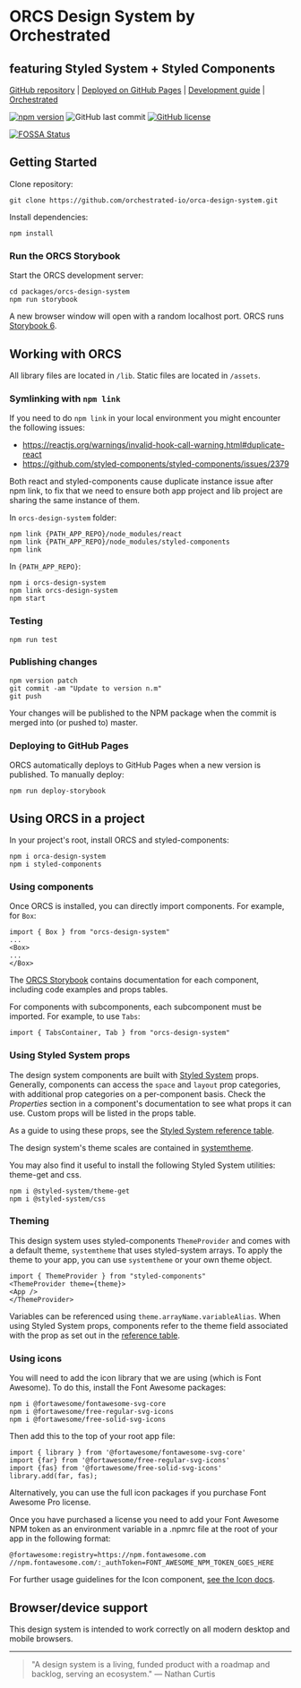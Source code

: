 
<Meta title="Intro" />

# ORCS Design System by Orchestrated

## featuring Styled System + Styled Components

[GitHub repository](https://github.com/orchestrated-io/orca-design-system) | [Deployed on GitHub Pages](https://orchestrated-io.github.io/orca-design-system/) | [Development guide](https://orchestrated.atlassian.net/wiki/spaces/OR/pages/1073938514/Working+on+ORCS+design+system) | [Orchestrated](https://orchestrated.io/)

[![npm version](https://badge.fury.io/js/orcs-design-system.svg)](https://badge.fury.io/js/orcs-design-system) ![GitHub last commit](https://img.shields.io/github/last-commit/orchestrated-io/orca-design-system) [![GitHub license](https://img.shields.io/github/license/orchestrated-io/orca-design-system.svg)](https://github.com/orchestrated-io/orca-design-system/blob/master/LICENSE)

[![FOSSA Status](https://app.fossa.io/api/projects/git%2Bgithub.com%2Forchestrated-io%2Forca-design-system.svg?type=large)](https://app.fossa.io/projects/git%2Bgithub.com%2Forchestrated-io%2Forca-design-system?ref=badge_large)

## Getting Started

Clone repository:

```
git clone https://github.com/orchestrated-io/orca-design-system.git
```

Install dependencies:

```
npm install
```

### Run the ORCS Storybook

Start the ORCS development server:

```
cd packages/orcs-design-system
npm run storybook
```

A new browser window will open with a random localhost port. ORCS runs [Storybook 6](https://github.com/storybookjs/storybook/releases).

## Working with ORCS

All library files are located in `/lib`. Static files are located in `/assets`.

### Symlinking with `npm link`

If you need to do `npm link` in your local environment you might encounter the following issues:

- https://reactjs.org/warnings/invalid-hook-call-warning.html#duplicate-react
- https://github.com/styled-components/styled-components/issues/2379

Both react and styled-components cause duplicate instance issue after npm link, to fix that we need to ensure both app project and lib project are sharing the same instance of them.

In `orcs-design-system` folder:

```
npm link {PATH_APP_REPO}/node_modules/react
npm link {PATH_APP_REPO}/node_modules/styled-components
npm link
```

In `{PATH_APP_REPO}`:

```
npm i orcs-design-system
npm link orcs-design-system
npm start
```

### Testing

```
npm run test
```

### Publishing changes

```
npm version patch
git commit -am "Update to version n.m"
git push
```

Your changes will be published to the NPM package when the commit is merged into (or pushed to) master.

### Deploying to GitHub Pages

ORCS automatically deploys to GitHub Pages when a new version is published. To manually deploy:

```
npm run deploy-storybook
```

## Using ORCS in a project

In your project's root, install ORCS and styled-components:

```
npm i orca-design-system
npm i styled-components
```

### Using components

Once ORCS is installed, you can directly import components. For example, for `Box`:

```
import { Box } from "orcs-design-system"
...
<Box>
...
</Box>
```

The [ORCS Storybook](https://orchestrated-io.github.io/orca-design-system) contains documentation for each component, including code examples and props tables.

For components with subcomponents, each subcomponent must be imported. For example, to use `Tabs`:

```
import { TabsContainer, Tab } from "orcs-design-system"
```

### Using Styled System props

The design system components are built with [Styled System](https://styled-system.com/) props. Generally, components can access the `space` and `layout` prop categories, with additional prop categories on a per-component basis. Check the _Properties_ section in a component's documentation to see what props it can use. Custom props will be listed in the props table.

As a guide to using these props, see the [Styled System reference table](https://styled-system.com/table).

The design system's theme scales are contained in [systemtheme](https://github.com/orchestrated-io/orca-design-system/blob/master/packages/orcs-design-system/lib/systemtheme.js).

You may also find it useful to install the following Styled System utilities: theme-get and css.

```
npm i @styled-system/theme-get
npm i @styled-system/css
```

### Theming

This design system uses styled-components `ThemeProvider` and comes with a default theme, `systemtheme` that uses styled-system arrays. To apply the theme to your app, you can use `systemtheme` or your own theme object.

```
import { ThemeProvider } from "styled-components"
<ThemeProvider theme={theme}>
<App />
</ThemeProvider>
```

Variables can be referenced using `theme.arrayName.variableAlias`. When using Styled System props, components refer to the theme field associated with the prop as set out in the [reference table](https://styled-system.com/table).

### Using icons

You will need to add the icon library that we are using (which is Font Awesome). To do this, install the Font Awesome packages:

```
npm i @fortawesome/fontawesome-svg-core
npm i @fortawesome/free-regular-svg-icons
npm i @fortawesome/free-solid-svg-icons
```

Then add this to the top of your root app file:

```
import { library } from '@fortawesome/fontawesome-svg-core'
import {far} from '@fortawesome/free-regular-svg-icons'
import {fas} from '@fortawesome/free-solid-svg-icons'
library.add(far, fas);
```

Alternatively, you can use the full icon packages if you purchase Font Awesome Pro license.

Once you have purchased a license you need to add your Font Awesome NPM token as an environment variable in a .npmrc file at the root of your app in the following format:

```
@fortawesome:registry=https://npm.fontawesome.com
//npm.fontawesome.com/:_authToken=FONT_AWESOME_NPM_TOKEN_GOES_HERE
```

For further usage guidelines for the Icon component, [see the Icon docs](http://localhost:55322/?path=/docs/components-icon--default-icon).

## Browser/device support

This design system is intended to work correctly on all modern desktop and mobile browsers.

---

> "A design system is a living, funded product with a roadmap and backlog, serving an ecosystem." — Nathan Curtis

